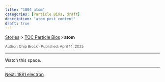 ```yaml
---
title: "1804 atom"
categories: [Particle Bios, draft]
description: "atom post content"
draft: true
---
```


<div class="breadcrumb">
  <a href="../../stories.html">Stories</a> > <a href="../index.qmd">TOC Particle Bios</a> › <strong>atom</strong>
</div>

<div style="font-size:0.85em; color:#555; margin-top:0.5em;">
Author: Chip Brock · Published: April 14, 2025
</div>

---

Watch this space.

---
::: {.post-nav}
[Next: 1881 electron](../20250412_1881-electron/1881-electron.html)
:::
